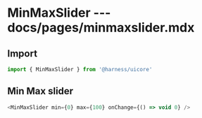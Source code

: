 # MinMaxSlider --- docs/pages/minmaxslider.mdx

## Import

```js
import { MinMaxSlider } from '@harness/uicore'
```

## Min Max slider

```js live=true
<MinMaxSlider min={0} max={100} onChange={() => void 0} />
```

